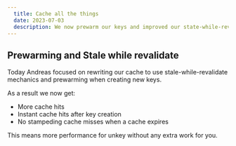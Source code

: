 ```yaml
---
  title: Cache all the things
  date: 2023-07-03
  description: We now prewarm our keys and improved our state-while-revalidate mechanics
---
```



## Prewarming and Stale while revalidate 

Today Andreas focused on rewriting our cache to use stale-while-revalidate mechanics and prewarming when creating new keys.

As a result we now get:

- More cache hits
- Instant cache hits after key creation
- No stampeding cache misses when a cache expires

This means more performance for unkey without any extra work for you.